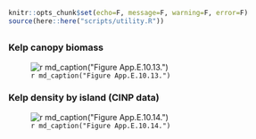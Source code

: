 ```r
knitr::opts_chunk$set(echo=F, message=F, warning=F, error=F)
source(here::here("scripts/utility.R"))
```

## {.tabset}

### Kelp canopy biomass

![`r md_caption("Figure App.E.10.13.")`](../img/cinms_cr/App.E.10.13.jpg)

### Kelp density by island (CINP data)

![`r md_caption("Figure App.E.10.14.")`](../img/cinms_cr/App.E.10.14.jpg)
